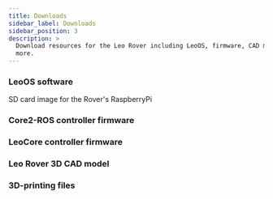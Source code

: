 ```yaml
---
title: Downloads
sidebar_label: Downloads
sidebar_position: 3
description: >
  Download resources for the Leo Rover including LeoOS, firmware, CAD models and
  more.
---
```



### LeoOS software

SD card image for the Rover's RaspberryPi

<LinkButton
  to="https://github.com/LeoRover/LeoOS/releases"
  title="LeoRover/LeoOS"
  description="LeoOS is a Debian-based Operating System distribution for the
    single-board computer running inside Leo Rover (currently Raspberry Pi 4B)."
/>

### Core2-ROS controller firmware

<LinkButton
  to="https://github.com/LeoRover/leo_firmware/releases"
  title="leo_firmware"
  description="The firmware for the Husarion CORE2 board running inside Leo Rover."
/>

### LeoCore controller firmware

<LinkButton
  to="https://github.com/LeoRover/leocore_firmware/tags"
  title="leocore_firmware"
  description="The firmware for the LeoCore controller running inside Leo Rover."
/>

### Leo Rover 3D CAD model

<FusionEmbed
  url="https://kellideas.autodesk360.com/shares/public/SH512d4QTec90decfa6e0b1bf29fda603dd6"
  embedTitle="Leo Rover 3D model"
  img="/img/robots/leo/leo-1.8-cad.webp"
  img_width={1920}
  img_height={1080}
/>

### 3D-printing files

<LinkButton
  to="https://drive.google.com/drive/folders/1ZAOhle9J6y5SHTUPdQa2_9U6BG9jH6XE?usp=drive_link"
  title="Leo Rover CAD files - Google Drive"
/>
